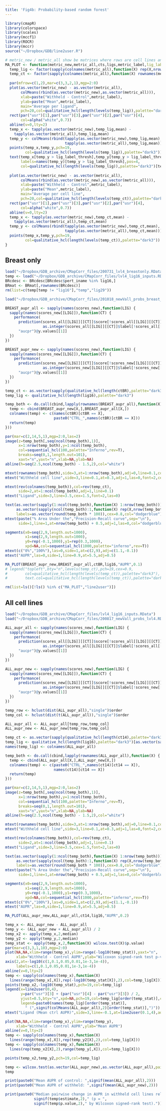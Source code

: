 ```yaml
---
title: 'Fig4b: Probability-based random forest'
---
```


```r
library(cmapR)
library(colorspace)
library(scales)
library(mccf1)
library(ROCR)
library(mccr)
source("~/Dropbox/GDB/line2user.R")
```

```r
# metric_new / metric_all show be matrices where rows are cell lines and ligands are columns.
MA_PLOT <- function(metric_new,metric_all,cts,ligs,metric_label,lig_label_thresh=0.1) {
  temp_lig <- factor(sapply(colnames(metric_all),function(X) rep(X,nrow(metric_all)))) #,levels=ligs)
  temp_ct <- factor(sapply(colnames(metric_all),function(X) rownames(metric_all))) #,levels=cts)
  
  par(mfrow=c(1,2),mar=c(3,3,2,1),mgp=2:0)
  plot(as.vector(metric_new) - as.vector(metric_all),
       colMeans(rbind(as.vector(metric_new),as.vector(metric_all))),
       xlab=paste("Withheld - Control",metric_label),
       ylab=paste("Mean",metric_label),
       main="Average per ligand",
       pch=20,col=qualitative_hcl(length(levels(temp_lig)),palette="dark3")[temp_lig])
  rect(par("usr")[1],par("usr")[3],par("usr")[2],par("usr")[4],
       col=alpha("white",0.7))
  abline(v=0,lty=2)
  temp_x <- tapply(as.vector(metric_new),temp_lig,mean) - 
    tapply(as.vector(metric_all),temp_lig,mean)
  temp_y <- colMeans(rbind(tapply(as.vector(metric_new),temp_lig,mean),
                           tapply(as.vector(metric_all),temp_lig,mean)))
  points(temp_x,temp_y,pch=19,
         col=qualitative_hcl(length(levels(temp_lig)),palette="dark3"))
  text(temp_x[temp_y > lig_label_thresh],temp_y[temp_y > lig_label_thresh],
       labels=names(temp_y)[temp_y > lig_label_thresh],pos=4,
       col=qualitative_hcl(length(levels(temp_lig)),palette="dark3")[temp_y > lig_label_thresh])
  
  plot(as.vector(metric_new) - as.vector(metric_all),
       colMeans(rbind(as.vector(metric_new),as.vector(metric_all))),
       xlab=paste("Withheld - Control",metric_label),
       ylab=paste("Mean",metric_label),
       main="Average per cell line",
       pch=20,col=qualitative_hcl(length(levels(temp_ct)),palette="dark3")[temp_ct])
  rect(par("usr")[1],par("usr")[3],par("usr")[2],par("usr")[4],
       col=alpha("white",0.7))
  abline(v=0,lty=2)
  temp_x <- tapply(as.vector(metric_new),temp_ct,mean) - 
    tapply(as.vector(metric_all),temp_ct,mean)
  temp_y <- colMeans(rbind(tapply(as.vector(metric_new),temp_ct,mean),
                           tapply(as.vector(metric_all),temp_ct,mean)))
  points(temp_x,temp_y,pch=19,
         col=qualitative_hcl(length(levels(temp_ct)),palette="dark3"))
}
```

## Breast only

```r
load("~/Dropbox/GDB_archive/CMapCorr_files/200731_lvl4_breastonly.RData")
temp <- load("~/Dropbox/GDB_archive/CMapCorr_files/lvl4_lig16_inputs.RData")
BRcdesc <- BRcdesc[BRcdesc$pert_iname %in% lig16,]
BRmat <- BRmat[,rownames(BRcdesc)]
rm(list=c(temp[temp != "lig16"],"temp","lig29"))

load("~/Dropbox/GDB_archive/CMapCorr_files/201018_newVall_probs_breast_lvl4_lig16.RData")
```


```r
BREAST_aupr_all <- sapply(names(scores_new),function(LIG) {
  sapply(names(scores_new[[LIG]]),function(CT) {
    performance(
      prediction(scores_all[[LIG]][[CT]]$score[!scores_all[[LIG]][[CT]]$train],
                 as.integer(scores_all[[LIG]][[CT]]$label[!scores_all[[LIG]][[CT]]$train])),
      "aucpr")@y.values[[1]]
  })
})

BREAST_aupr_new <- sapply(names(scores_new),function(LIG) {
  sapply(names(scores_new[[LIG]]),function(CT) {
    performance(
      prediction(scores_new[[LIG]][[CT]]$score[!scores_new[[LIG]][[CT]]$train],
                 as.integer(scores_new[[LIG]][[CT]]$label[!scores_new[[LIG]][[CT]]$train])),
      "aucpr")@y.values[[1]]
  })
})

```


```r
temp_ct <- as.vector(sapply(qualitative_hcl(length(ctBR),palette="dark3"),rep,2))
temp_lig <- qualitative_hcl(length(lig16),palette="dark3")

temp_both <- do.call(cbind,lapply(rownames(BREAST_aupr_all),function(X) { 
  temp <- cbind(BREAST_aupr_new[X,],BREAST_aupr_all[X,]) 
  colnames(temp) <- c(names(ctBR)[ctBR == X],
                      paste0("CTRL_",names(ctBR)[ctBR == X]))
  return(temp)
}))

par(mar=c(2,14,5,1),mgp=2:0,las=2)
image(z=temp_both[,seq(ncol(temp_both),1)],
      x=1:nrow(temp_both),y=1:ncol(temp_both),
      col=sequential_hcl(100,palette="Inferno",rev=T),
      breaks=seq(0,1,length.out=101),
      xaxt="n",yaxt="n",xlab=NA,ylab=NA)
abline(h=seq(2.5,ncol(temp_both) - 1.5,2),col="white")

mtext(rownames(temp_both),side=3,at=1:nrow(temp_both),adj=0,line=0.1,col=temp_lig)
mtext("Withheld cell line",side=3,line=0.1,at=0.3,adj=1,las=0,font=2,cex=1.5)

mtext(rev(colnames(temp_both)),col=rev(temp_ct),
      side=2,at=1:ncol(temp_both),adj=1,line=0.1)
mtext("Ligand",side=3,line=3.5,cex=1.5,font=2,las=0)

text(as.vector(sapply(1:ncol(temp_both),function(X) 1:nrow(temp_both))),
     as.vector(sapply(ncol(temp_both):1,function(X) rep(X,nrow(temp_both)))),
     labels=as.vector(round(temp_both * 100)),cex=0.8,col="dodgerblue")
mtext(paste("% Area Under the","Precision-Recall curve",sep="\n"),
      side=1,line=1,at=nrow(temp_both) + 0.5,adj=1,las=0,col="dodgerblue")

segments(x0=seq(2,9,length.out=1000),
         x1=seq(2,9,length.out=1000),
         y0=rep(-0.1,1000),y1=rep(0.3,1000),
         xpd=NA,col=sequential_hcl(1000,palette="inferno",rev=T))
mtext(c("0%","100%"),las=0,side=1,at=c(2,9),adj=c(1.1,-0.1))
mtext("AUPR",las=0,side=1,line=0.9,at=5.5,adj=0.5)
```

```r
MA_PLOT(BREAST_aupr_new,BREAST_aupr_all,ctBR,lig16,"AUPR",0.1)
# legend("topleft",bty="n",levels(temp_ct),pch=19,cex=0.9,
#        col=qualitative_hcl(length(levels(temp_ct)),palette="dark3"),
#        text.col=qualitative_hcl(length(levels(temp_ct)),palette="dark3"))

```
```r
rm(list=ls()[!ls() %in% c("MA_PLOT","line2user")])
```



## All cell lines

```r
load("~/Dropbox/GDB_archive/CMapCorr_files/lvl4_lig16_inputs.RData")
load("~/Dropbox/GDB_archive/CMapCorr_files/200817_newVall_probs_lvl4.RData")
```


```r
ALL_aupr_all <- sapply(names(scores_new),function(LIG) {
  sapply(names(scores_new[[LIG]]),function(CT) {
    performance(
      prediction(scores_all[[LIG]][[CT]]$score[!scores_all[[LIG]][[CT]]$train],
                 as.integer(scores_all[[LIG]][[CT]]$label[!scores_all[[LIG]][[CT]]$train])),
      "aucpr")@y.values[[1]]
  })
})

ALL_aupr_new <- sapply(names(scores_new),function(LIG) {
  sapply(names(scores_new[[LIG]]),function(CT) {
    performance(
      prediction(scores_new[[LIG]][[CT]]$score[!scores_new[[LIG]][[CT]]$train],
                 as.integer(scores_new[[LIG]][[CT]]$label[!scores_new[[LIG]][[CT]]$train])),
      "aucpr")@y.values[[1]]
  })
})

temp_row <- hclust(dist(ALL_aupr_all),"single")$order
temp_col <- hclust(dist(t(ALL_aupr_all)),"single")$order

ALL_aupr_all <- ALL_aupr_all[temp_row,temp_col]
ALL_aupr_new <- ALL_aupr_new[temp_row,temp_col]
```


```r
temp_ct <- as.vector(sapply(qualitative_hcl(length(ct14),palette="dark3"),rep,2))
temp_lig <- qualitative_hcl(length(lig16),palette="dark3")[as.vector(sapply(1:8,function(X) c(X,X + 8)))]
names(temp_lig) <- colnames(ALL_aupr_all)

temp_both <- do.call(cbind,lapply(rownames(ALL_aupr_all),function(X) { 
  temp <- cbind(ALL_aupr_all[X,],ALL_aupr_new[X,]) 
  colnames(temp) <- c(paste0("CTRL_",names(ct14)[ct14 == X]),
                      names(ct14)[ct14 == X])
  return(temp)
}))

par(mar=c(2,14,5,1),mgp=2:0,las=2)
image(z=temp_both[,seq(ncol(temp_both),1)],
      x=1:nrow(temp_both),y=1:ncol(temp_both),
      col=sequential_hcl(100,palette="Inferno",rev=T),
      breaks=seq(0,1,length.out=101),
      xaxt="n",yaxt="n",xlab=NA,ylab=NA)
abline(h=seq(2.5,ncol(temp_both) - 1.5,2),col="white")

mtext(rownames(temp_both),side=3,at=1:nrow(temp_both),adj=0,line=0.1,col=temp_lig)
mtext("Withheld cell line",side=3,line=0.1,at=0.3,adj=1,las=0,font=2,cex=1.5)

mtext(rev(colnames(temp_both)),col=rev(temp_ct),
      side=2,at=1:ncol(temp_both),adj=1,line=0.1)
mtext("Ligand",side=3,line=3.5,cex=1.5,font=2,las=0)

text(as.vector(sapply(1:ncol(temp_both),function(X) 1:nrow(temp_both))),
     as.vector(sapply(ncol(temp_both):1,function(X) rep(X,nrow(temp_both)))),
     labels=as.vector(round(temp_both * 100)),cex=0.8,col="dodgerblue")
mtext(paste("% Area Under the","Precision-Recall curve",sep="\n"),
      side=1,line=1,at=nrow(temp_both) + 0.5,adj=1,las=0,col="dodgerblue")

segments(x0=seq(2,9,length.out=1000),
         x1=seq(2,9,length.out=1000),
         y0=rep(-0.1,1000),y1=rep(0.3,1000),
         xpd=NA,col=sequential_hcl(1000,palette="inferno",rev=T))
mtext(c("0%","100%"),las=0,side=1,at=c(2,9),adj=c(1.1,-0.1))
mtext("AUPR",las=0,side=1,line=0.9,at=5.5,adj=0.5)
```

```r
MA_PLOT(ALL_aupr_new,ALL_aupr_all,ct14,lig16,"AUPR",0.2)
```

```r
temp_x <- ALL_aupr_new - ALL_aupr_all
temp_y <- (ALL_aupr_new + ALL_aupr_all) / 2
temp_x2 <- apply(temp_x,2,median)
temp_y2 <- apply(temp_y,2,median)
temp_stat <- apply(temp_x,2,function(X) wilcox.test(X)$p.value)
par(mar=c(3,3,1,10),mgp=2:0)
plot(NA,NA,xlim=range(temp_x),ylim=range(-log10(temp_stat)),yaxt="n",
     xlab="Withheld - Control AUPR",ylab="Wilcoxon signed-rank test p-value")
axis(2,at=-log10(c(1,0.1,0.05,0.01,1e-3,1e-4)),
     labels=c(1,0.1,0.05,0.01,1e-3,1e-4))
abline(v=0,lty=2)
temp <- sapply(colnames(temp_x),function(X) 
  lines(range(temp_x[,X]),rep(-log10(temp_stat[X]),2),col=temp_lig[X]))
points(temp_x2,-log10(temp_stat),pch=19,col=temp_lig)
legend(x=line2user(0,4),
       y=par("usr")[3] + (par("usr")[4] - par("usr")[3]) / 2,
       yjust=0.5,bty="n",xpd=NA,pch=19,col=temp_lig[order(temp_stat)],cex=0.98,
       legend=paste0(names(temp_lig)[order(temp_stat)],
         " (",signif(colMeans(ALL_aupr_all),2)[order(temp_stat)],")"))
mtext("Ligand (Mean ctrl AUPR)",side=3,line=-0.1,at=line2user(0.1,4),adj=0)
```

```r
plot(NA,NA,xlim=range(temp_x),ylim=range(temp_y),
     xlab="Withheld - Control AUPR",ylab="Mean AUPR")
abline(v=0,lty=2)
temp <- sapply(colnames(temp_x),function(X) 
  lines(range(temp_x[,X]),rep(temp_y2[X],2),col=temp_lig[X]))
temp <- sapply(colnames(temp_x),function(X) 
  lines(rep(temp_x2[X],2),range(temp_y[,X]),col=temp_lig[X]))

points(temp_x2,temp_y2,pch=19,col=temp_lig)
```





```r
temp <- wilcox.test(as.vector(ALL_aupr_new),as.vector(ALL_aupr_all),paired=T,conf.int=T)
temp

print(paste0("Mean AUPR of control: ",signif(mean(ALL_aupr_all),2)))
print(paste0("Mean AUPR of withheld: ",signif(mean(ALL_aupr_new),2)))

print(paste0("Median pairwise change in AUPR in withheld cell lines relative to control was ",
             signif(temp$estimate,2)," (p = ",
             signif(temp$p.value,2)," by Wilcoxon signed-rank test)."))
```
